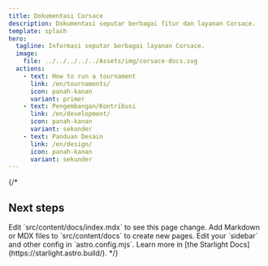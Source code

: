 ```yaml
---
title: Dokumentasi Corsace
description: Dokumentasi seputar berbagai fitur dan layanan Corsace.
template: splash
hero:
  tagline: Informasi seputar berbagai layanan Corsace.
  image:
    file: ../../../../../Assets/img/corsace-docs.svg
  actions:
    - text: How to run a tournament
      link: /en/tournaments/
      icon: panah-kanan
      variant: primer
    - text: Pengembangan/Kontribusi
      link: /en/development/
      icon: panah-kanan
      variant: sekunder
    - text: Panduan Desain
      link: /en/design/
      icon: panah-kanan
      variant: sekunder
---
```


{/\* 

## Next steps

<CardGrid stagger>
	<Card title="Update content" icon="pencil">
		Edit `src/content/docs/index.mdx` to see this page change.
	</Card>
	<Card title="Add new content" icon="add-document">
		Add Markdown or MDX files to `src/content/docs` to create new pages.
	</Card>
	<Card title="Configure your site" icon="setting">
		Edit your `sidebar` and other config in `astro.config.mjs`.
	</Card>
	<Card title="Read the docs" icon="open-book">
		Learn more in [the Starlight Docs](https://starlight.astro.build/).
	</Card>
</CardGrid> */}
